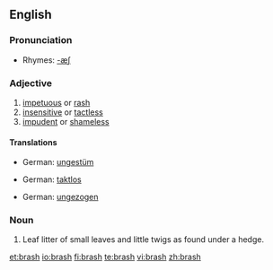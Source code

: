==English==

===Pronunciation===
*Rhymes: [[Rhymes:English:-æʃ|-æʃ]]

===Adjective===
{{en-adj|brash|er|more}}

# [[impetuous]] or [[rash]]
# [[insensitive]] or [[tactless]]
# [[impudent]] or [[shameless]]

====Translations====
{{trans-top|impetuous or rash}}
*German: [[ungestüm]]
{{trans-mid}}
{{trans-bottom}}

{{trans-top|insensitive or tactless}}
*German: [[taktlos]]
{{trans-mid}}
{{trans-bottom}}

{{trans-top|impudent or shameless}}
*German: [[ungezogen]]
{{trans-mid}}
{{trans-bottom}}

===Noun===
{{en-noun|-}}

# Leaf litter of small leaves and little twigs as found under a hedge.

[[et:brash]]
[[io:brash]]
[[fi:brash]]
[[te:brash]]
[[vi:brash]]
[[zh:brash]]